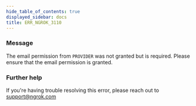 ```yaml
---
hide_table_of_contents: true
displayed_sidebar: docs
title: ERR_NGROK_3110
---
```


### Message

The email permission from `PROVIDER` was not granted but is required. Please ensure that the email permission is granted.

<ErrorDetails />

### Further help

If you're having trouble resolving this error, please reach out to [support@ngrok.com](mailto:support@ngrok.com?subject=Help%20with%20ERR_NGROK_3110)
